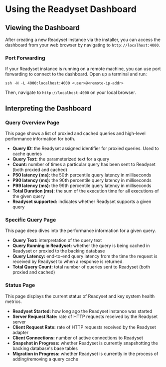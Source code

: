 # Using the Readyset Dashboard

## Viewing the Dashboard

After creating a new Readyset instance via the installer, you can access the dashboard from your web browser by navigating to
 `http://localhost:4000`.

### Port Forwarding
If your Readyset instance is running on a remote machine, you can use port forwarding to connect to the dashboard. 
Open up a terminal and run:

```ssh -N -L 4000:localhost:4000 <user>@<remote-ip-addr>```

Then, navigate to `http://localhost:4000` on your local browser.

## Interpreting the Dashboard 

### Query Overview Page
This page shows a list of proxied and cached queries and high-level performance information for both. 

- **Query ID:** the Readyset assigned identifier for proxied queries. Used to cache queries
- **Query Text:** the parameterized text for a query
- **Count:** number of times a particular query has been sent to Readyset (both proxied and cached)
- **P50 latency (ms):** the 50th percentile query latency in milliseconds
- **P90 latency (ms):** the 90th percentile query latency in milliseconds
- **P99 latency (ms):** the 99th percentile query latency in milliseconds
- **Total Duration (ms):** the sum of the execution time for all executions of the given query
- **Readyset supported:** indicates whether Readyset supports a given query

### Specific Query Page
This page deep dives into the performance information for a given query. 
- **Query Text:** interpretation of the query text
- **Query Running in Readyset:** whether the query is being cached in Readyset or proxied to the backing database
- **Query Latency:** end-to-end query latency from the time the request is received by Readyset to when a response is returned.
- **Total Query Count:** total number of queries sent to Readyset (both proxied and cached)

### Status Page
This page displays the current status of Readyset and key system health metrics. 
- **Readyset Started:** how long ago the Readyset instance was started
- **Server Request Rate:** rate of HTTP requests received by the Readyset server
- **Client Request Rate:** rate of HTTP requests received by the Readyset adapter
- **Client Connections:** number of active connections to Readyset
- **Snapshot in Progress:** whether Readyset is currently snapshotting the backing database's base tables
- **Migration in Progress:** whether Readyset is currently in the process of adding/removing a query cache
